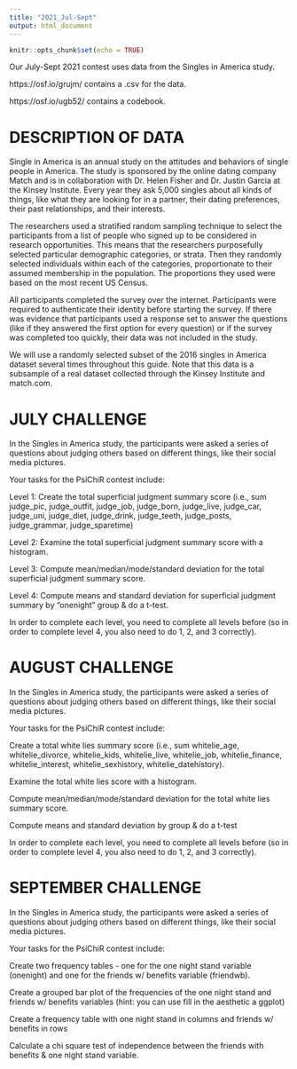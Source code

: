 ```yaml
---
title: "2021_Jul-Sept"
output: html_document
---
```


```r
knitr::opts_chunk$set(echo = TRUE)
```

Our July-Sept 2021 contest uses data from the Singles in America study.

https://osf.io/grujm/ contains a .csv for the data.

https://osf.io/ugb52/ contains a codebook.

# DESCRIPTION OF DATA

Single in America is an annual study on the attitudes and behaviors of single people in America. The study is sponsored by the online dating company Match and is in collaboration with Dr. Helen Fisher and Dr. Justin Garcia at the Kinsey Institute. Every year they ask 5,000 singles about all kinds of things, like what they are looking for in a partner, their dating preferences, their past relationships, and their interests.

The researchers used a stratified random sampling technique to select the participants from a list of people who signed up to be considered in research opportunities. This means that the researchers purposefully selected particular demographic categories, or strata. Then they randomly selected individuals within each of the categories, proportionate to their assumed membership in the population. The proportions they used were based on the most recent US Census.

All participants completed the survey over the internet. Participants were required to authenticate their identity before starting the survey. If there was evidence that participants used a response set to answer the questions (like if they answered the first option for every question) or if the survey was completed too quickly, their data was not included in the study.

We will use a randomly selected subset of the 2016 singles in America dataset several times throughout this guide. Note that this data is a subsample of a real dataset collected through the Kinsey Institute and match.com.

# JULY CHALLENGE

In the Singles in America study, the participants were asked a series of questions about judging others based on different things, like their social media pictures.

Your tasks for the PsiChiR contest include:

Level 1: Create the total superficial judgment summary score (i.e., sum judge_pic, judge_outfit, judge_job, judge_born, judge_live, judge_car, judge_uni, judge_diet, judge_drink, judge_teeth, judge_posts, judge_grammar, judge_sparetime)

Level 2: Examine the total superficial judgment summary score with a histogram.

Level 3: Compute mean/median/mode/standard deviation for the total superficial judgment summary score.

Level 4: Compute means and standard deviation for superficial judgment summary by "onenight" group & do a t-test.

In order to complete each level, you need to complete all levels before (so in order to complete level 4, you also need to do 1, 2, and 3 correctly).


# AUGUST CHALLENGE

In the Singles in America study, the participants were asked a series of questions about judging others based on different things, like their social media pictures.

Your tasks for the PsiChiR contest include:

Create a total white lies summary score (i.e., sum whitelie_age, whitelie_divorce, whitelie_kids, whitelie_live, whitelie_job, whitelie_finance, whitelie_interest, whitelie_sexhistory, whitelie_datehistory).

Examine the total white lies score with a histogram.

Compute mean/median/mode/standard deviation for the total white lies summary score.

Compute means and standard deviation by group & do a t-test

In order to complete each level, you need to complete all levels before (so in order to complete level 4, you also need to do 1, 2, and 3 correctly).


# SEPTEMBER CHALLENGE

In the Singles in America study, the participants were asked a series of questions about judging others based on different things, like their social media pictures.

Your tasks for the PsiChiR contest include:

Create two frequency tables - one for the one night stand variable (onenight) and one for the friends w/ benefits variable (friendwb).

Create a grouped bar plot of the frequencies of the one night stand and friends w/ benefits variables (hint: you can use fill in the aesthetic a ggplot)

Create a frequency table with one night stand in columns and friends w/ benefits in rows

Calculate a chi square test of independence between the friends with benefits & one night stand variable.